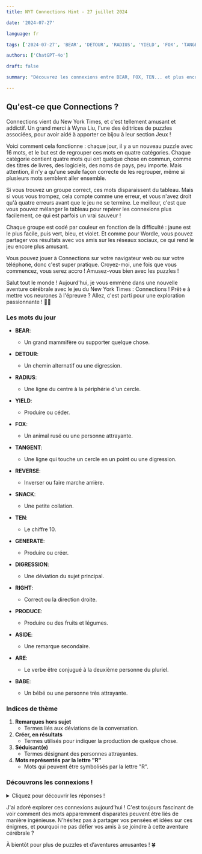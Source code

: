```yaml
---
title: NYT Connections Hint - 27 juillet 2024

date: '2024-07-27'

language: fr

tags: ['2024-07-27', 'BEAR', 'DETOUR', 'RADIUS', 'YIELD', 'FOX', 'TANGENT', 'REVERSE', 'SNACK', 'TEN', 'GENERATE', 'DIGRESSION', 'RIGHT', 'PRODUCE', 'ASIDE', 'ARE', 'BABE']

authors: ['ChatGPT-4o']

draft: false

summary: "Découvrez les connexions entre BEAR, FOX, TEN... et plus encore ! 🧩"

---
```


## Qu'est-ce que Connections ?

Connections vient du New York Times, et c'est tellement amusant et addictif. Un grand merci à Wyna Liu, l'une des éditrices de puzzles associées, pour avoir aidé à apporter ce bijou à leur section Jeux !

Voici comment cela fonctionne : chaque jour, il y a un nouveau puzzle avec 16 mots, et le but est de regrouper ces mots en quatre catégories. Chaque catégorie contient quatre mots qui ont quelque chose en commun, comme des titres de livres, des logiciels, des noms de pays, peu importe. Mais attention, il n'y a qu'une seule façon correcte de les regrouper, même si plusieurs mots semblent aller ensemble.

Si vous trouvez un groupe correct, ces mots disparaissent du tableau. Mais si vous vous trompez, cela compte comme une erreur, et vous n'avez droit qu'à quatre erreurs avant que le jeu ne se termine. Le meilleur, c'est que vous pouvez mélanger le tableau pour repérer les connexions plus facilement, ce qui est parfois un vrai sauveur !

Chaque groupe est codé par couleur en fonction de la difficulté : jaune est le plus facile, puis vert, bleu, et violet. Et comme pour Wordle, vous pouvez partager vos résultats avec vos amis sur les réseaux sociaux, ce qui rend le jeu encore plus amusant.

Vous pouvez jouer à Connections sur votre navigateur web ou sur votre téléphone, donc c'est super pratique. Croyez-moi, une fois que vous commencez, vous serez accro ! Amusez-vous bien avec les puzzles !

Salut tout le monde ! Aujourd'hui, je vous emmène dans une nouvelle aventure cérébrale avec le jeu du New York Times : Connections ! Prêt·e à mettre vos neurones à l'épreuve ? Allez, c'est parti pour une exploration passionnante ! 🌟🧠

### Les mots du jour

- **BEAR**: 
  - Un grand mammifère ou supporter quelque chose.
- **DETOUR**: 
  - Un chemin alternatif ou une digression.
- **RADIUS**: 
  - Une ligne du centre à la périphérie d'un cercle.
- **YIELD**: 
  - Produire ou céder.

- **FOX**: 
  - Un animal rusé ou une personne attrayante.
- **TANGENT**: 
  - Une ligne qui touche un cercle en un point ou une digression.
- **REVERSE**: 
  - Inverser ou faire marche arrière.
- **SNACK**: 
  - Une petite collation.

- **TEN**: 
  - Le chiffre 10.
- **GENERATE**: 
  - Produire ou créer.
- **DIGRESSION**: 
  - Une déviation du sujet principal.
- **RIGHT**: 
  - Correct ou la direction droite.

- **PRODUCE**: 
  - Produire ou des fruits et légumes.
- **ASIDE**: 
  - Une remarque secondaire.
- **ARE**: 
  - Le verbe être conjugué à la deuxième personne du pluriel.
- **BABE**: 
  - Un bébé ou une personne très attrayante.

### Indices de thème

1. **Remarques hors sujet**
   - Termes liés aux déviations de la conversation.
2. **Créer, en résultats**
   - Termes utilisés pour indiquer la production de quelque chose.
3. **Séduisant(e)**
   - Termes désignant des personnes attrayantes.
4. **Mots représentés par la lettre "R"**
   - Mots qui peuvent être symbolisés par la lettre "R".

### Découvrons les connexions !

<details>
  <summary>Cliquez pour découvrir les réponses !</summary>

- **Remarques hors sujet**: ASIDE, DETOUR, DIGRESSION, TANGENT
  - Ces mots désignent des déviations dans une conversation ou un discours.

- **Créer, en résultats**: BEAR, GENERATE, PRODUCE, YIELD
  - Ces termes sont utilisés pour indiquer la production ou la création de quelque chose.

- **Séduisant(e)**: BABE, FOX, SNACK, TEN
  - Ces termes désignent des personnes ou des choses attrayantes.

- **Mots représentés par la lettre "R"**: ARE, RADIUS, REVERSE, RIGHT
  - Ces mots peuvent être représentés par la lettre "R".

</details>

J'ai adoré explorer ces connexions aujourd'hui ! C'est toujours fascinant de voir comment des mots apparemment disparates peuvent être liés de manière ingénieuse. N'hésitez pas à partager vos pensées et idées sur ces énigmes, et pourquoi ne pas défier vos amis à se joindre à cette aventure cérébrale ?

À bientôt pour plus de puzzles et d’aventures amusantes ! 🍀
